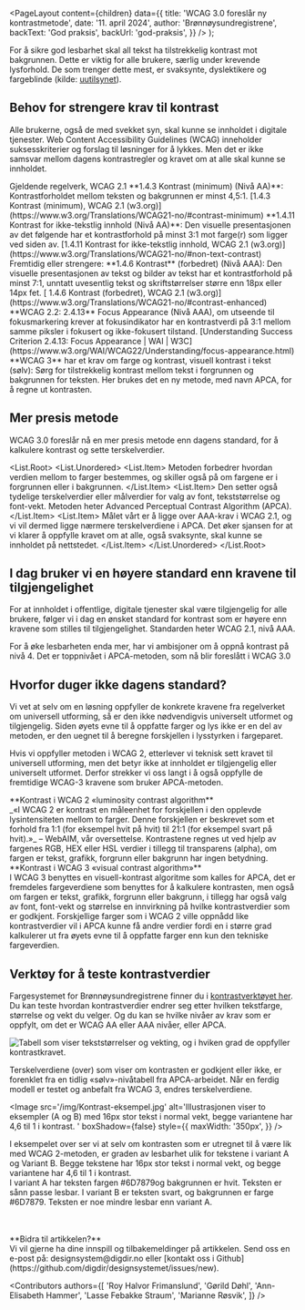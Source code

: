 

<Meta
  title='Kontrast'
  description='WCAG 3.0 foreslår ny kontrastmetode'
/>

  <PageLayout
    content={children}
    data={{
      title: 'WCAG 3.0 foreslår ny kontrastmetode',
      date: '11. april 2024',
      author: 'Brønnøysundregistrene',
      backText: 'God praksis',
      backUrl: 'god-praksis',
    }}
  />
);

For å sikre god lesbarhet skal all tekst ha tilstrekkelig kontrast mot bakgrunnen. Dette er viktig for alle brukere, særlig under krevende lysforhold. De som trenger dette mest, er svaksynte, dyslektikere og fargeblinde (kilde: [uutilsynet](https://www.uutilsynet.no/veiledning/kontrast/48)).

## Behov for strengere krav til kontrast

Alle brukerne, også de med svekket syn, skal kunne se innholdet i digitale tjenester. Web Content Accessibility Guidelines (WCAG) inneholder suksesskriterier og forslag til løsninger for å lykkes. Men det er ikke samsvar mellom dagens kontrastregler og kravet om at alle skal kunne se innholdet.

<Card color='brand3'>
  <Card.Content>
    <List.Root>
      <List.Heading
        level={3}
        size='xs'
      >
        Gjeldende regelverk, WCAG 2.1
      </List.Heading>
      <List.Unordered>
        <List.Item>
          **1.4.3 Kontrast (minimum) (Nivå AA)**: Kontrastforholdet mellom
          teksten og bakgrunnen er minst 4,5:1. [1.4.3 Kontrast (minimum), WCAG
          2.1
          (w3.org)](https://www.w3.org/Translations/WCAG21-no/#contrast-minimum)
        </List.Item>
        <List.Item>
          **1.4.11 Kontrast for ikke-tekstlig innhold (Nivå AA)**: Den visuelle
          presentasjonen av det følgende har et kontrastforhold på minst 3:1 mot
          farge(r) som ligger ved siden av. [1.4.11 Kontrast for ikke-tekstlig
          innhold, WCAG 2.1
          (w3.org)](https://www.w3.org/Translations/WCAG21-no/#non-text-contrast)
        </List.Item>
      </List.Unordered>
    </List.Root>
  </Card.Content>
</Card>

<br />

<Card color='brand2'>
  <Card.Content>
    <List.Root>
      <List.Heading
        level={3}
        size='xs'
      >
        Fremtidig eller strengere:
      </List.Heading>
      <List.Unordered>
        <List.Item>
          **1.4.6 Kontrast** (forbedret) (Nivå AAA): Den visuelle presentasjonen
          av tekst og bilder av tekst har et kontrastforhold på minst 7:1,
          unntatt uvesentlig tekst og skriftstørrelser større enn 18px eller
          14px fet. [ 1.4.6 Kontrast (forbedret), WCAG 2.1
          (w3.org)](https://www.w3.org/Translations/WCAG21-no/#contrast-enhanced)
        </List.Item>
        <List.Item>
          **WCAG 2.2: 2.4.13** Focus Appearance (Nivå AAA), om utseende til
          fokusmarkering krever at fokusindikator har en kontrastverdi på 3:1
          mellom samme piksler i fokusert og ikke-fokusert tilstand.
          [Understanding Success Criterion 2.4.13: Focus Appearance | WAI |
          W3C](https://www.w3.org/WAI/WCAG22/Understanding/focus-appearance.html)
        </List.Item>
        <List.Item>
          **WCAG 3** har et krav om farge og kontrast, visuell kontrast i tekst
          (sølv): Sørg for tilstrekkelig kontrast mellom tekst i forgrunnen og
          bakgrunnen for teksten. Her brukes det en ny metode, med navn APCA,
          for å regne ut kontrasten.
        </List.Item>
      </List.Unordered>
    </List.Root>
  </Card.Content>
</Card>

## Mer presis metode

WCAG 3.0 foreslår nå en mer presis metode enn dagens standard, for å kalkulere kontrast og sette terskelverdier.

<List.Root>
  <List.Unordered>
    <List.Item>
      Metoden forbedrer hvordan verdien mellom to farger bestemmes, og skiller
      også på om fargene er i forgrunnen eller i bakgrunnen.
    </List.Item>
    <List.Item>
      Den setter også tydelige terskelverdier eller målverdier for valg av font,
      tekststørrelse og font-vekt. Metoden heter Advanced Perceptual Contrast
      Algorithm (APCA).
    </List.Item>
    <List.Item>
      Målet vårt er å ligge over AAA-krav i WCAG 2.1, og vi vil dermed ligge
      nærmere terskelverdiene i APCA. Det øker sjansen for at vi klarer å
      oppfylle kravet om at alle, også svaksynte, skal kunne se innholdet på
      nettstedet.
    </List.Item>
  </List.Unordered>
</List.Root>

## I dag bruker vi en høyere standard enn kravene til tilgjengelighet

For at innholdet i offentlige, digitale tjenester skal være tilgjengelig for alle brukere, følger vi i dag en ønsket standard for kontrast som er høyere enn kravene som stilles til tilgjengelighet. Standarden heter WCAG 2.1, nivå AAA.

For å øke lesbarheten enda mer, har vi ambisjoner om å oppnå kontrast på nivå 4. Det er toppnivået i APCA-metoden, som nå blir foreslått i WCAG 3.0

## Hvorfor duger ikke dagens standard?

Vi vet at selv om en løsning oppfyller de konkrete kravene fra regelverket om universell utforming, så er den ikke nødvendigvis universelt utformet og tilgjengelig. Siden øyets evne til å oppfatte farger og lys ikke er en del av metoden, er den uegnet til å beregne forskjellen i lysstyrken i fargeparet.

Hvis vi oppfyller metoden i WCAG 2, etterlever vi teknisk sett kravet til universell utforming, men det betyr ikke at innholdet er tilgjengelig eller universelt utformet. Derfor strekker vi oss langt i å også oppfylle de fremtidige WCAG-3 kravene som bruker APCA-metoden.

<Card color='brand3'>
  <Card.Content>
    **Kontrast i WCAG 2 «luminosity contrast algorithm** <br />
    _«I WCAG 2 er kontrast en måleenhet for forskjellen i den opplevde lysintensiteten
    mellom to farger. Denne forskjellen er beskrevet som et forhold fra 1:1 (for
    eksempel hvit på hvit) til 21:1 (for eksempel svart på hvit).»_ – WebAIM, vår
    oversettelse. Kontrastene regnes ut ved hjelp av fargenes RGB, HEX eller HSL
    verdier i tillegg til transparens (alpha), om fargen er tekst, grafikk, forgrunn
    eller bakgrunn har ingen betydning.
  </Card.Content>
</Card>

<br />

<Card color='brand2'>
  <Card.Content>
    **Kontrast i WCAG 3 «visual contrast algorithm»** <br />I WCAG 3 benyttes en
    visuell-kontrast algoritme som kalles for APCA, det er fremdeles
    fargeverdiene som benyttes for å kalkulere kontrasten, men også om fargen er
    tekst, grafikk, forgrunn eller bakgrunn, i tillegg har også valg av font,
    font-vekt og størrelse en innvirkning på hvilke kontrastverdier som er
    godkjent. Forskjellige farger som i WCAG 2 ville oppnådd like
    kontrastverdier vil i APCA kunne få andre verdier fordi en i større grad
    kalkulerer ut fra øyets evne til å oppfatte farger enn kun den tekniske
    fargeverdien.
  </Card.Content>
</Card>

## Verktøy for å teste kontrastverdier

Fargesystemet for Brønnøysundregistrene finner du i [kontrastverktøyet her](https://contrast.brreg.no/). Du kan teste hvordan kontrastverdier endrer seg etter hvilken tekstfarge, størrelse og vekt du velger. Og du kan se hvilke nivåer av krav som er oppfylt, om det er WCAG AA eller AAA nivåer, eller APCA.

<Image
  src='/img/Kontrast-terskelverdier.png'
  alt='Tabell som viser tekststørrelser og vekting, og i hviken grad de oppfyller kontrastkravet.'
  boxShadow={true}
/>

Terskelverdiene (over) som viser om kontrasten er godkjent eller ikke, er forenklet fra en tidlig «sølv»-nivåtabell fra APCA-arbeidet. Når en ferdig modell er testet og anbefalt fra WCAG 3, endres terskelverdiene.

<Image
  src='/img/Kontrast-eksempel.jpg'
  alt='Illustrasjonen viser to eksempler (A og B) med 16px stor tekst i normal vekt, begge variantene har 4,6 til 1 i kontrast. '
  boxShadow={false}
  style={{
    maxWidth: '350px',
  }}
/>

I eksempelet over ser vi at selv om kontrasten som er utregnet til å være lik med WCAG 2-metoden, er graden av lesbarhet ulik for tekstene i variant A og Variant B.
Begge tekstene har 16px stor tekst i normal vekt, og begge variantene har 4,6 til 1 i kontrast.  
I variant A har teksten fargen #6D7879og bakgrunnen er hvit. Teksten er sånn passe lesbar.
I variant B er teksten svart, og bakgrunnen er farge #6D7879. Teksten er noe mindre lesbar enn variant A.

<br />
<br />
<Card color='brand1'>
  <Card.Content>
    **Bidra til artikkelen?** <br />
    Vi vil gjerne ha dine innspill og tilbakemeldinger på artikkelen. Send oss en
    e-post på: designsystem@digdir.no eller [kontakt oss i Github](https://github.com/digdir/designsystemet/issues/new).
  </Card.Content>
</Card>

<Contributors
  authors={[
    'Roy Halvor Frimanslund',
    'Gørild Døhl',
    'Ann-Elisabeth Hammer',
    'Lasse Febakke Straum',
    'Marianne Røsvik',
  ]}
/>
<br />
<br />
